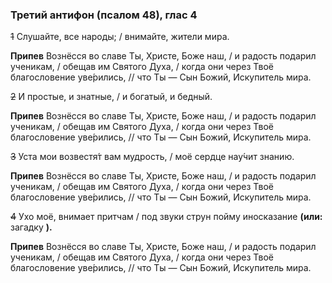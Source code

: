 ### Третий антифон (псалом 48), глас 4

~~1~~ Слушайте, все народы; / внимайте, жители мира.

**Припев** Вознёсся во славе Ты, Христе, Боже наш, / и радость подарил ученикам, / обещав им Святого Духа, / когда они через Твоё благословение уве́рились, // что Ты — Сын Божий, Искупитель мира.

~~2~~ И простые, и знатные, / и богатый, и бедный.

**Припев** Вознёсся во славе Ты, Христе, Боже наш, / и радость подарил ученикам, / обещав им Святого Духа, / когда они через Твоё благословение уве́рились, // что Ты — Сын Божий, Искупитель мира.

~~3~~ Уста мои возвестя́т вам мудрость, / моё сердце нау́чит знанию.

**Припев** Вознёсся во славе Ты, Христе, Боже наш, / и радость подарил ученикам, / обещав им Святого Духа, / когда они через Твоё благословение уве́рились, // что Ты — Сын Божий, Искупитель мира.

~~4~~ Ухо моё, внимает притчам / под звуки струн пойму иносказание **(или:** загадку **).**

**Припев** Вознёсся во славе Ты, Христе, Боже наш, / и радость подарил ученикам, / обещав им Святого Духа, / когда они через Твоё благословение уве́рились, // что Ты — Сын Божий, Искупитель мира.
